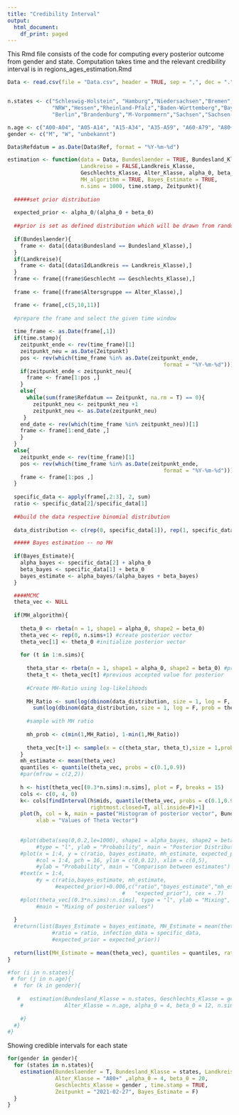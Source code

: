 ```yaml
---
title: "Credibility Interval"
output:
  html_document:
    df_print: paged
---
```



This Rmd file consists of the code for computing every
posterior outcome from gender and state. Computation takes
time and the relevant credibility interval is in 
regions_ages_estimation.Rmd

```r

Data <- read.csv(file = "Data.csv", header = TRUE, sep = ",", dec = ".")


n.states <- c("Schleswig-Holstein", "Hamburg","Niedersachsen","Bremen",
              "NRW","Hessen","Rheinland-Pfalz","Baden-Württemberg","Bayern","Saarland",
              "Berlin","Brandenburg","M-Vorpommern","Sachsen","Sachsen-Anhalt","Thüringen")

n.age <- c("A00-A04", "A05-A14", "A15-A34", "A35-A59", "A60-A79", "A80+")
gender <- c("M", "W", "unbekannt")

Data$Refdatum = as.Date(Data$Ref, format = "%Y-%m-%d")
```

```r
estimation <- function(data = Data, Bundeslaender = TRUE, Bundesland_Klasse, 
                       Landkreise = FALSE,Landkreis_Klasse,
                       Geschlechts_Klasse, Alter_Klasse, alpha_0, beta_0,
                       MH_algorithm = TRUE, Bayes_Estimate = TRUE, 
                       n.sims = 1000, time.stamp, Zeitpunkt){
  
  #####set prior distribution
  
  expected_prior <- alpha_0/(alpha_0 + beta_0)
  
  ##prior is set as defined distribution which will be drawn from random
  
  if(Bundeslaender){
    frame <- data[(data$Bundesland == Bundesland_Klasse),]
  }
  if(Landkreise){
    frame <- data[(data$IdLandkreis == Landkreis_Klasse),]
  }
  frame <- frame[(frame$Geschlecht == Geschlechts_Klasse),]
  
  frame <- frame[(frame$Altersgruppe == Alter_Klasse),]

  frame <- frame[,c(5,10,11)]
  
  #prepare the frame and select the given time window
  
  time_frame <- as.Date(frame[,1])  
  if(time.stamp){
    zeitpunkt_ende <- rev(time_frame)[1]
    zeitpunkt_neu = as.Date(Zeitpunkt)
    pos <- rev(which(time_frame %in% as.Date(zeitpunkt_ende, 
                                                 format = "%Y-%m-%d")))[1]
    if(zeitpunkt_ende < zeitpunkt_neu){
      frame <- frame[1:pos ,]
    }
    else{
      while(sum(frame$Refdatum == Zeitpunkt, na.rm = T) == 0){
        zeitpunkt_neu <- zeitpunkt_neu +1
        zeitpunkt_neu <- as.Date(zeitpunkt_neu)
     }
    end_date <- rev(which(time_frame %in% zeitpunkt_neu))[1]
    frame <- frame[1:end_date ,]
    }
  }
  else{
    zeitpunkt_ende <- rev(time_frame)[1]
    pos <- rev(which(time_frame %in% as.Date(zeitpunkt_ende, 
                                                 format = "%Y-%m-%d")))[1]
    frame <- frame[1:pos ,]
  }
  
  specific_data <- apply(frame[,2:3], 2, sum)
  ratio <- specific_data[2]/specific_data[1]
  
  ##build the data respective binomial distribution
  
  data_distribution <- c(rep(0, specific_data[1]), rep(1, specific_data[2]))

  ##### Bayes estimation -- no MH
  
  if(Bayes_Estimate){
    alpha_bayes <- specific_data[2] + alpha_0
    beta_bayes <- specific_data[1] + beta_0
    bayes_estimate <- alpha_bayes/(alpha_bayes + beta_bayes)
  }

  ####MCMC 
  theta_vec <- NULL
    
  if(MH_algorithm){
  
    theta_0 <- rbeta(n = 1, shape1 = alpha_0, shape2 = beta_0)
    theta_vec <- rep(0, n.sims+1) #create posterior vector
    theta_vec[1] <- theta_0 #initialize posterior vector
    
    for (t in 1:n.sims){
      
      theta_star <- rbeta(n = 1, shape1 = alpha_0, shape2 = beta_0) #proposal from prior    
      theta_t <- theta_vec[t] #previous accepted value for posterior  
      
      #Create MH-Ratio using log-likelihoods
      
      MH_Ratio <- sum(log(dbinom(data_distribution, size = 1, log = F, prob = theta_t)))/
        sum(log(dbinom(data_distribution, size = 1, log = F, prob = theta_star))) #look at MH log (ratio ist komisch wegen der negativität)
       
      #sample with MH ratio
      
      mh_prob <- c(min(1,MH_Ratio), 1-min(1,MH_Ratio))
      
      theta_vec[t+1] <- sample(x = c(theta_star, theta_t),size = 1,prob = mh_prob)              
    }  
    mh_estimate <- mean(theta_vec)
    quantiles <- quantile(theta_vec, probs = c(0.1,0.9))
    #par(mfrow = c(2,2))
 
    h <- hist(theta_vec[(0.3*n.sims):n.sims], plot = F, breaks = 15)
    cols <- c(0, 4, 0)
    k<- cols[findInterval(h$mids, quantile(theta_vec, probs = c(0.1,0.9)),
                          rightmost.closed=T, all.inside=F)+1]
    plot(h, col = k, main = paste("Histogram of posterior vector", Bundesland_Klasse), 
         xlab = "Values of Theta Vector")
    
    
    #plot(dbeta(seq(0,0.2,le=1000), shape1 = alpha_bayes, shape2 = beta_bayes), 
         #type = "l", ylab = "Probability", main = "Posterior Distribution")
    #plot(x = 1:4, y = c(ratio, bayes_estimate, mh_estimate, expected_prior),
         #col = 1:4, pch = 16, ylim = c(0,0.12), xlim = c(0,5),
         #ylab = "Probability", main = "Comparison between estimates")
    #text(x = 1:4,
         #y = c(ratio,bayes_estimate, mh_estimate,
               #expected_prior)+0.006,c("ratio","bayes_estimate","mh_estimate", 
                                    #   "expected_prior"), cex = .7)
    #plot(theta_vec[(0.3*n.sims):n.sims], type = "l", ylab = "Mixing",
         #main = "Mixing of posterior values")
    
  }
  #return(list(Bayes_Estimate = bayes_estimate, MH_Estimate = mean(theta_vec),
              #ratio = ratio, infection_data = specific_data,
              #expected_prior = expected_prior))
  
  return(list(MH_Estimate = mean(theta_vec), quantiles = quantiles, ratio = ratio))
}

```

```r
#for (i in n.states){
 # for (j in n.age){
  #  for (k in gender){
      
   #   estimation(Bundesland_Klasse = n.states, Geschlechts_Klasse = gender, 
    #             Alter_Klasse = n.age, alpha_0 = 4, beta_0 = 12, n.sims = 10, )
      
    #}
  #}
#}
```

Showing credible intervals for each state

```r

for(gender in gender){  
  for (states in n.states){
    estimation(Bundeslaender = T, Bundesland_Klasse = states, Landkreise = F,
               Alter_Klasse = "A80+" ,alpha_0 = 4, beta_0 = 20, 
               Geschlechts_Klasse = gender , time.stamp = TRUE,
               Zeitpunkt = "2021-02-27", Bayes_Estimate = F)
  }
}


```
